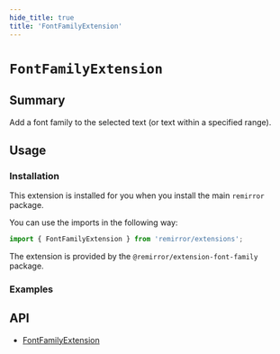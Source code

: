 ```yaml
---
hide_title: true
title: 'FontFamilyExtension'
---
```



# `FontFamilyExtension`

## Summary

Add a font family to the selected text (or text within a specified range).

## Usage

### Installation

This extension is installed for you when you install the main `remirror` package.

You can use the imports in the following way:

```ts
import { FontFamilyExtension } from 'remirror/extensions';
```

The extension is provided by the `@remirror/extension-font-family` package.

### Examples

<Basic />

## API

- [FontFamilyExtension](../api/extension-font-family)
